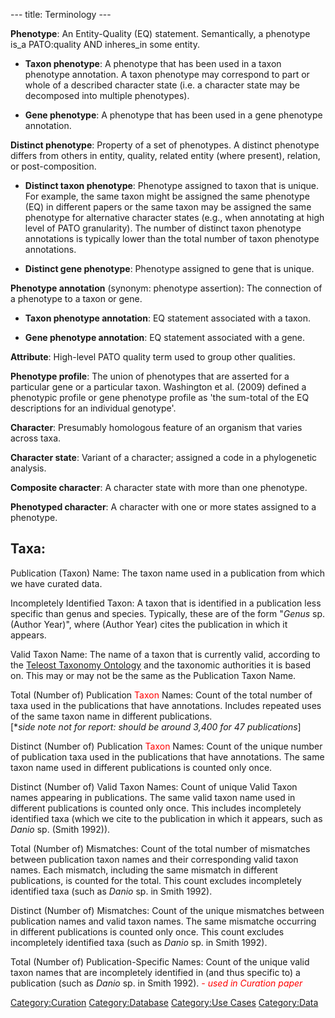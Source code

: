 ---
title: Terminology
---

'''Phenotype''': An Entity-Quality (EQ) statement. Semantically, a phenotype is_a PATO:quality AND inheres_in some entity.

* '''Taxon phenotype''': A phenotype that has been used in a taxon phenotype annotation.  A taxon phenotype may correspond to part or whole of a described character state (i.e. a character state may be decomposed into multiple phenotypes).

* '''Gene phenotype''': A phenotype that has been used in a gene phenotype annotation.

'''Distinct phenotype''': Property of a set of phenotypes. A distinct phenotype differs from others in entity, quality, related entity (where present), relation, or post-composition. 

* '''Distinct taxon phenotype''': Phenotype assigned to taxon that is unique.  For example, the same taxon might be assigned the same phenotype (EQ) in different papers or the same taxon may be assigned the same phenotype for alternative character states (e.g., when annotating at high level of PATO granularity).  The number of distinct taxon phenotype annotations is typically lower than the total number of taxon phenotype annotations.

* '''Distinct gene phenotype''': Phenotype assigned to gene that is unique.

'''Phenotype annotation''' (synonym: phenotype assertion): The connection of a phenotype to a taxon or gene.

* '''Taxon phenotype annotation''': EQ statement associated with a taxon.

* '''Gene phenotype annotation''': EQ statement associated with a gene.

'''Attribute''': High-level PATO quality term used to group other qualities.

'''Phenotype profile''': The union of phenotypes that are asserted for a particular gene or a particular taxon.  Washington et al. (2009) defined a phenotypic profile or gene phenotype profile as 'the sum-total of the EQ descriptions for an individual genotype'.

'''Character''': Presumably homologous feature of an organism that varies across taxa.

'''Character state''': Variant of a character; assigned a code in a phylogenetic analysis.

'''Composite character''': A character state with more than one phenotype.

'''Phenotyped character''': A character with one or more states assigned to a phenotype.

== Taxa: ==

; Publication (Taxon) Name: The taxon name used in a publication from which we have curated data.

; Incompletely Identified Taxon: A taxon that is identified in a publication less specific than genus and species. Typically, these are of the form "''Genus'' sp. (Author Year)", where (Author Year) cites the publication in which it appears.

; Valid Taxon Name: The name of a taxon that is currently valid, according to the [[Teleost Taxonomy Ontology]] and the taxonomic authorities it is based on. This may or may not be the same as the Publication Taxon Name.

; Total (Number of) Publication <font color=red>Taxon</font> Names:  Count of the total number of taxa used in the publications that have annotations.  Includes repeated uses of the same taxon name in different publications.<br/>[*''side note not for report: should be around 3,400 for 47 publications'']

; Distinct (Number of) Publication <font color=red>Taxon</font> Names: Count of the unique number of publication taxa used in the publications that have annotations.  The same taxon name used in different publications is counted only once.

; Distinct (Number of) Valid Taxon Names: Count of unique Valid Taxon names appearing in publications. The same valid taxon name used in different publications is counted only once.  This includes incompletely identified taxa (which we cite to the publication in which it appears, such as ''Danio'' sp. (Smith 1992)).

; Total (Number of) Mismatches: Count of the total number of mismatches between publication taxon names and their corresponding valid taxon names.  Each mismatch, including the same mismatch in different publications, is counted for the total. This count excludes incompletely identified taxa (such as ''Danio'' sp. in Smith 1992).

; Distinct (Number of) Mismatches: Count of the unique mismatches between publication names and valid taxon names.  The same mismatche occurring in different publications is counted only once.  This count excludes incompletely identified taxa (such as ''Danio'' sp. in Smith 1992).

; Total (Number of) Publication-Specific Names: Count of the unique valid taxon names that are incompletely identified in (and thus specific to) a publication (such as ''Danio'' sp. in Smith 1992).  <font color=red>''- used in Curation paper''</font>

[[Category:Curation]]
[[Category:Database]]
[[Category:Use Cases]]
[[Category:Data]]